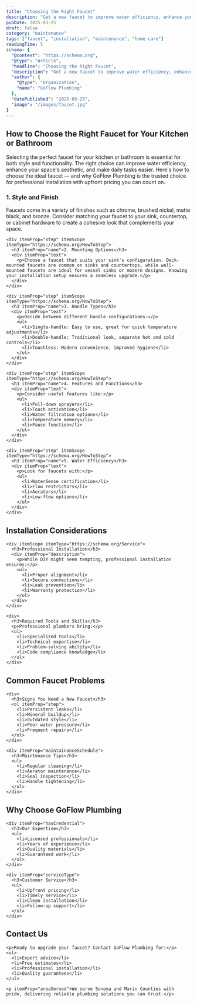 ```yaml
---
title: "Choosing the Right Faucet"
description: "Get a new faucet to improve water efficiency, enhance your space's aesthetic, and make daily tasks easier."
pubDate: 2025-03-25
draft: false
category: "maintenance"
tags: ["faucet", "installation", "maintenance", "home care"]
readingTime: 5
schema: {
  "@context": "https://schema.org",
  "@type": "Article",
  "headline": "Choosing the Right Faucet",
  "description": "Get a new faucet to improve water efficiency, enhance your space's aesthetic, and make daily tasks easier.",
  "author": {
    "@type": "Organization",
    "name": "GoFlow Plumbing"
  },
  "datePublished": "2025-03-25",
  "image": "/images/faucet.jpg"
}
---
```


<article itemScope itemType="https://schema.org/Article">
<h1 itemProp="headline">How to Choose the Right Faucet for Your Kitchen or Bathroom</h1>

<div itemProp="articleBody">
  <p itemProp="description">
    Selecting the perfect faucet for your kitchen or bathroom is essential for both style and functionality. The right choice can improve water efficiency, enhance your space's aesthetic, and make daily tasks easier. Here's how to choose the ideal faucet — and why GoFlow Plumbing is the trusted choice for professional installation with upfront pricing you can count on.
  </p>

  <section itemScope itemType="https://schema.org/HowTo">
    <div itemProp="step" itemScope itemType="https://schema.org/HowToStep">
      <h3 itemProp="name">1. Style and Finish</h3>
      <div itemProp="text">
        <p>Faucets come in a variety of finishes such as chrome, brushed nickel, matte black, and bronze. Consider matching your faucet to your sink, countertop, or cabinet hardware to create a cohesive look that complements your space.</p>
      </div>
    </div>

    <div itemProp="step" itemScope itemType="https://schema.org/HowToStep">
      <h3 itemProp="name">2. Mounting Options</h3>
      <div itemProp="text">
        <p>Choose a faucet that suits your sink's configuration. Deck-mounted faucets are common on sinks and countertops, while wall-mounted faucets are ideal for vessel sinks or modern designs. Knowing your installation setup ensures a seamless upgrade.</p>
      </div>
    </div>

    <div itemProp="step" itemScope itemType="https://schema.org/HowToStep">
      <h3 itemProp="name">3. Handle Types</h3>
      <div itemProp="text">
        <p>Decide between different handle configurations:</p>
        <ul>
          <li>Single-handle: Easy to use, great for quick temperature adjustments</li>
          <li>Double-handle: Traditional look, separate hot and cold controls</li>
          <li>Touchless: Modern convenience, improved hygiene</li>
        </ul>
      </div>
    </div>

    <div itemProp="step" itemScope itemType="https://schema.org/HowToStep">
      <h3 itemProp="name">4. Features and Functions</h3>
      <div itemProp="text">
        <p>Consider useful features like:</p>
        <ul>
          <li>Pull-down sprayers</li>
          <li>Touch activation</li>
          <li>Water filtration options</li>
          <li>Temperature memory</li>
          <li>Pause function</li>
        </ul>
      </div>
    </div>

    <div itemProp="step" itemScope itemType="https://schema.org/HowToStep">
      <h3 itemProp="name">5. Water Efficiency</h3>
      <div itemProp="text">
        <p>Look for faucets with:</p>
        <ul>
          <li>WaterSense certification</li>
          <li>Flow restrictors</li>
          <li>Aerators</li>
          <li>Low-flow options</li>
        </ul>
      </div>
    </div>
  </section>

  <section itemScope itemType="https://schema.org/HowToSection">
    <h2>Installation Considerations</h2>

    <div itemScope itemType="https://schema.org/Service">
      <h3>Professional Installation</h3>
      <div itemProp="description">
        <p>While DIY might seem tempting, professional installation ensures:</p>
        <ul>
          <li>Proper alignment</li>
          <li>Secure connections</li>
          <li>Leak prevention</li>
          <li>Warranty protection</li>
        </ul>
      </div>
    </div>

    <div>
      <h3>Required Tools and Skills</h3>
      <p>Professional plumbers bring:</p>
      <ul>
        <li>Specialized tools</li>
        <li>Technical expertise</li>
        <li>Problem-solving ability</li>
        <li>Code compliance knowledge</li>
      </ul>
    </div>
  </section>

  <section itemScope itemType="https://schema.org/MaintenanceAndRepair">
    <h2>Common Faucet Problems</h2>

    <div>
      <h3>Signs You Need a New Faucet</h3>
      <ol itemProp="step">
        <li>Persistent leaks</li>
        <li>Mineral buildup</li>
        <li>Outdated style</li>
        <li>Poor water pressure</li>
        <li>Frequent repairs</li>
      </ol>
    </div>

    <div itemProp="maintainanceSchedule">
      <h3>Maintenance Tips</h3>
      <ul>
        <li>Regular cleaning</li>
        <li>Aerator maintenance</li>
        <li>Seal inspection</li>
        <li>Handle tightening</li>
      </ul>
    </div>
  </section>

  <section itemScope itemType="https://schema.org/PlumbingService">
    <h2>Why Choose GoFlow Plumbing</h2>

    <div itemProp="hasCredential">
      <h3>Our Expertise</h3>
      <ul>
        <li>Licensed professionals</li>
        <li>Years of experience</li>
        <li>Quality materials</li>
        <li>Guaranteed work</li>
      </ul>
    </div>

    <div itemProp="serviceType">
      <h3>Customer Service</h3>
      <ul>
        <li>Upfront pricing</li>
        <li>Timely service</li>
        <li>Clean installation</li>
        <li>Follow-up support</li>
      </ul>
    </div>
  </section>

  <section itemScope itemType="https://schema.org/ContactPoint">
    <h2>Contact Us</h2>

    <p>Ready to upgrade your faucet? Contact GoFlow Plumbing for:</p>
    <ul>
      <li>Expert advice</li>
      <li>Free estimates</li>
      <li>Professional installation</li>
      <li>Quality guarantees</li>
    </ul>

    <p itemProp="areaServed">We serve Sonoma and Marin Counties with pride, delivering reliable plumbing solutions you can trust.</p>
  </section>
</div>
</article>

